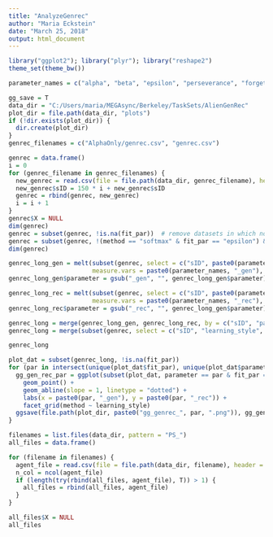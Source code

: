 ```yaml
---
title: "AnalyzeGenrec"
author: "Maria Eckstein"
date: "March 25, 2018"
output: html_document
---
```


```r
library("ggplot2"); library("plyr"); library("reshape2")
theme_set(theme_bw())

parameter_names = c("alpha", "beta", "epsilon", "perseverance", "forget", "mix")

gg_save = T
data_dir = "C:/Users/maria/MEGAsync/Berkeley/TaskSets/AlienGenRec"
plot_dir = file.path(data_dir, "plots")
if (!dir.exists(plot_dir)) {
  dir.create(plot_dir)
}
genrec_filenames = c("AlphaOnly/genrec.csv", "genrec.csv")
```
```r
genrec = data.frame()
i = 0
for (genrec_filename in genrec_filenames) {
  new_genrec = read.csv(file = file.path(data_dir, genrec_filename), header = T, na.strings = c("", "NA", "NaN"))
  new_genrec$sID = 150 * i + new_genrec$sID
  genrec = rbind(genrec, new_genrec)
  i = i + 1
}
genrec$X = NULL
dim(genrec)
genrec = subset(genrec, !is.na(fit_par))  # remove datasets in which no parameter was fitted
genrec = subset(genrec, !(method == "softmax" & fit_par == "epsilon") & !(method == "epsilon-greedy" & fit_par == "beta") & !(learning_style == "flat" & fit_par == "mix"))  # remove datasets in which a meaningless parameter was fitted
dim(genrec)

genrec_long_gen = melt(subset(genrec, select = c("sID", paste0(parameter_names, "_gen"))),
                       measure.vars = paste0(parameter_names, "_gen"), variable.name = "parameter")
genrec_long_gen$parameter = gsub("_gen", "", genrec_long_gen$parameter)

genrec_long_rec = melt(subset(genrec, select = c("sID", paste0(parameter_names, "_rec"))),
                       measure.vars = paste0(parameter_names, "_rec"), variable.name = "parameter")
genrec_long_rec$parameter = gsub("_rec", "", genrec_long_gen$parameter)

genrec_long = merge(genrec_long_gen, genrec_long_rec, by = c("sID", "parameter"), suff = c("_gen", "_rec"))
genrec_long = merge(subset(genrec, select = c("sID", "learning_style", "method", "fit_par")), genrec_long)

genrec_long
```
```r
plot_dat = subset(genrec_long, !is.na(fit_par))
for (par in intersect(unique(plot_dat$fit_par), unique(plot_dat$parameter))) {
  gg_gen_rec_par = ggplot(subset(plot_dat, parameter == par & fit_par == par), aes(value_gen, value_rec, color = sID)) +
    geom_point() +
    geom_abline(slope = 1, linetype = "dotted") +
    labs(x = paste0(par, "_gen"), y = paste0(par, "_rec")) +
    facet_grid(method ~ learning_style)
  ggsave(file.path(plot_dir, paste0("gg_genrec_", par, ".png")), gg_gen_rec_par)
}
```
```r

filenames = list.files(data_dir, pattern = "PS_")
all_files = data.frame()

for (filename in filenames) {
  agent_file = read.csv(file = file.path(data_dir, filename), header = T, na.strings = c("", "NA", "NaN"))
  n_col = ncol(agent_file)
  if (length(try(rbind(all_files, agent_file), T)) > 1) {
    all_files = rbind(all_files, agent_file)
  }
}

all_files$X = NULL
all_files


```
```r
```
